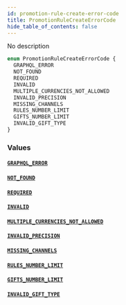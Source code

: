```yaml
---
id: promotion-rule-create-error-code
title: PromotionRuleCreateErrorCode
hide_table_of_contents: false
---
```


No description

```graphql
enum PromotionRuleCreateErrorCode {
  GRAPHQL_ERROR
  NOT_FOUND
  REQUIRED
  INVALID
  MULTIPLE_CURRENCIES_NOT_ALLOWED
  INVALID_PRECISION
  MISSING_CHANNELS
  RULES_NUMBER_LIMIT
  GIFTS_NUMBER_LIMIT
  INVALID_GIFT_TYPE
}
```

### Values

#### [`GRAPHQL_ERROR`](#)

#### [`NOT_FOUND`](#)

#### [`REQUIRED`](#)

#### [`INVALID`](#)

#### [`MULTIPLE_CURRENCIES_NOT_ALLOWED`](#)

#### [`INVALID_PRECISION`](#)

#### [`MISSING_CHANNELS`](#)

#### [`RULES_NUMBER_LIMIT`](#)

#### [`GIFTS_NUMBER_LIMIT`](#)

#### [`INVALID_GIFT_TYPE`](#)
